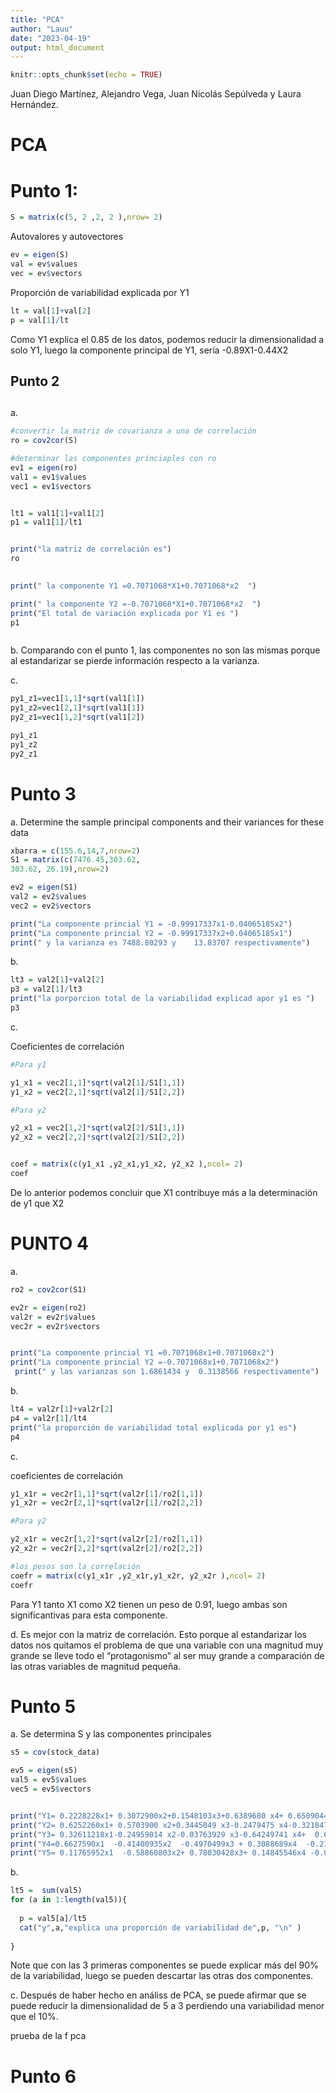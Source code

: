 ---
title: "PCA"
author: "Lauu"
date: "2023-04-19"
output: html_document
---

```{r setup, include=FALSE}
knitr::opts_chunk$set(echo = TRUE)
```

Juan Diego Martínez, Alejandro Vega, Juan Nicolás Sepúlveda y Laura Hernández.

# PCA

# Punto 1:

```{r }
S = matrix(c(5, 2 ,2, 2 ),nrow= 2)
```

Autovalores y autovectores

```{r}
ev = eigen(S)
val = ev$values
vec = ev$vectors
```

Proporción de variabilidad explicada por Y1

```{r}
lt = val[1]+val[2]
p = val[1]/lt

```

Como Y1 explica el 0.85 de los datos, podemos reducir la dimensionalidad a solo Y1, luego la componente principal de Y1, sería -0.89X1-0.44X2

## Punto 2

## 

a\.

```{r}


#convertir la matriz de covarianza a una de correlación
ro = cov2cor(S)

#determinar las componentes princiaples con ro
ev1 = eigen(ro)
val1 = ev1$values
vec1 = ev1$vectors


lt1 = val1[1]+val1[2]
p1 = val1[1]/lt1


print("la matriz de correlación es")
ro
 

print(" la componente Y1 =0.7071068*X1+0.7071068*x2  ")

print(" la componente Y2 =-0.7071068*X1+0.7071068*x2  ")
print("El total de variación explicada por Y1 es ")
p1



```

b\. Comparando con el punto 1, las componentes no son las mismas porque al estandarizar se pierde información respecto a la varianza.

c\.

```{r}

py1_z1=vec1[1,1]*sqrt(val1[1])
py1_z2=vec1[2,1]*sqrt(val1[1])
py2_z1=vec1[1,2]*sqrt(val1[2])

py1_z1
py1_z2
py2_z1
```

# Punto 3

a\. Determine the sample principal components and their variances for these data

```{r}
xbarra = c(155.6,14,7,nrow=2)
S1 = matrix(c(7476.45,303.62,
303.62, 26.19),nrow=2)


```

```{r}
ev2 = eigen(S1)
val2 = ev2$values
vec2 = ev2$vectors

print("La componente princial Y1 = -0.99917337x1-0.04065185x2")
print("La componente princial Y2 = -0.99917337x2+0.04065185x1")
print(" y la varianza es 7488.80293 y    13.83707 respectivamente")

```

b\.

```{r}
lt3 = val2[1]+val2[2]
p3 = val2[1]/lt3
print("la porporcion total de la variabilidad explicad apor y1 es ")
p3
```

c\.

Coeficientes de correlación

```{r}
#Para y1 

y1_x1 = vec2[1,1]*sqrt(val2[1]/S1[1,1])
y1_x2 = vec2[2,1]*sqrt(val2[1]/S1[2,2])

#Para y2

y2_x1 = vec2[1,2]*sqrt(val2[2]/S1[1,1])
y2_x2 = vec2[2,2]*sqrt(val2[2]/S1[2,2])


coef = matrix(c(y1_x1 ,y2_x1,y1_x2, y2_x2 ),ncol= 2)
coef
```

De lo anterior podemos concluir que X1 contribuye más a la determinación de y1 que X2

# PUNTO 4

a\.

```{r}
ro2 = cov2cor(S1)

ev2r = eigen(ro2)
val2r = ev2r$values
vec2r = ev2r$vectors


print("La componente princial Y1 =0.7071068x1+0.7071068x2")
print("La componente princial Y2 =-0.7071068x1+0.7071068x2")
 print(" y las varianzas son 1.6861434 y  0.3138566 respectivamente")
```

b\.

```{r}
lt4 = val2r[1]+val2r[2]
p4 = val2r[1]/lt4
print("la proporción de variabilidad total explicada por y1 es")
p4

```

c\.

coeficientes de correlación

```{r}
y1_x1r = vec2r[1,1]*sqrt(val2r[1]/ro2[1,1])
y1_x2r = vec2r[2,1]*sqrt(val2r[1]/ro2[2,2])

#Para y2

y2_x1r = vec2r[1,2]*sqrt(val2r[2]/ro2[1,1])
y2_x2r = vec2r[2,2]*sqrt(val2r[2]/ro2[2,2])

#los pesos son la correlación
coefr = matrix(c(y1_x1r ,y2_x1r,y1_x2r, y2_x2r ),ncol= 2)
coefr
```

Para Y1 tanto X1 como X2 tienen un peso de 0.91, luego ambas son significantivas para esta componente.

d\. Es mejor con la matriz de correlación. Esto porque al estandarizar los datos nos quitamos el problema de que una variable con una magnitud muy grande se lleve todo el "protagonismo" al ser muy grande a comparación de las otras variables de magnitud pequeña.

# Punto 5

a\. Se determina S y las componentes principales

```{r}
s5 = cov(stock_data)

ev5 = eigen(s5)
val5 = ev5$values
vec5 = ev5$vectors


print("Y1= 0.2228228x1+ 0.3072900x2+0.1548103x3+0.6389680 x4+ 0.6509044 x5")
print("Y2= 0.6252260x1+ 0.5703900 x2+0.3445049 x3-0.2479475 x4-0.3218478 x5")
print("Y3= 0.32611218x1-0.24959014 x2-0.03763929 x3-0.64249741 x4+  0.64586064x5")
print("Y4=0.6627590x1  -0.41400935x2  -0.4970499x3 + 0.3088689x4  -0.2163758x5")
print("Y5= 0.11765952x1  -0.58860803x2+ 0.78030428x3+ 0.14845546x4 -0.09371777x5")

```

b\.

```{r}
lt5 =  sum(val5)
for (a in 1:length(val5)){
  
  p = val5[a]/lt5
  cat("y",a,"explica una proporción de variabilidad de",p, "\n" )
  
}
```

Note que con las 3 primeras componentes se puede explicar más del 90% de la variabilidad, luego se pueden descartar las otras dos componentes.

c\. Después de haber hecho en análiss de PCA, se puede afirmar que se puede reducir la dimensionalidad de 5 a 3 perdiendo una variabilidad menor que el 10%.

prueba de la f pca

# Punto 6
